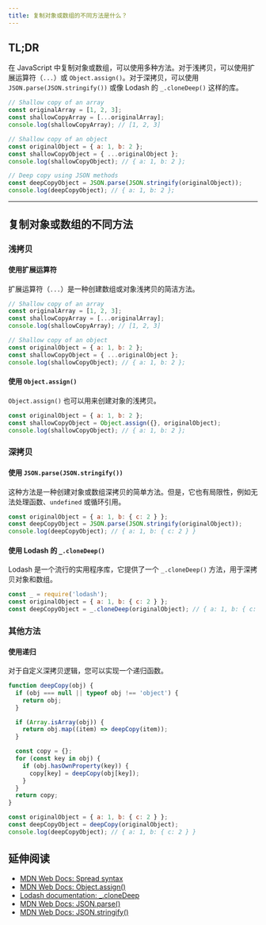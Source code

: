 ```yaml
---
title: 复制对象或数组的不同方法是什么？
---
```


## TL;DR

在 JavaScript 中复制对象或数组，可以使用多种方法。对于浅拷贝，可以使用扩展运算符（`...`）或 `Object.assign()`。对于深拷贝，可以使用 `JSON.parse(JSON.stringify())` 或像 Lodash 的 `_.cloneDeep()` 这样的库。

```js live
// Shallow copy of an array
const originalArray = [1, 2, 3];
const shallowCopyArray = [...originalArray];
console.log(shallowCopyArray); // [1, 2, 3]

// Shallow copy of an object
const originalObject = { a: 1, b: 2 };
const shallowCopyObject = { ...originalObject };
console.log(shallowCopyObject); // { a: 1, b: 2 };

// Deep copy using JSON methods
const deepCopyObject = JSON.parse(JSON.stringify(originalObject));
console.log(deepCopyObject); // { a: 1, b: 2 };
```

***

## 复制对象或数组的不同方法

### 浅拷贝

#### 使用扩展运算符

扩展运算符（`...`）是一种创建数组或对象浅拷贝的简洁方法。

```js live
// Shallow copy of an array
const originalArray = [1, 2, 3];
const shallowCopyArray = [...originalArray];
console.log(shallowCopyArray); // [1, 2, 3]

// Shallow copy of an object
const originalObject = { a: 1, b: 2 };
const shallowCopyObject = { ...originalObject };
console.log(shallowCopyObject); // { a: 1, b: 2 };
```

#### 使用 `Object.assign()`

`Object.assign()` 也可以用来创建对象的浅拷贝。

```js live
const originalObject = { a: 1, b: 2 };
const shallowCopyObject = Object.assign({}, originalObject);
console.log(shallowCopyObject); // { a: 1, b: 2 };
```

### 深拷贝

#### 使用 `JSON.parse(JSON.stringify())`

这种方法是一种创建对象或数组深拷贝的简单方法。但是，它也有局限性，例如无法处理函数、`undefined` 或循环引用。

```js live
const originalObject = { a: 1, b: { c: 2 } };
const deepCopyObject = JSON.parse(JSON.stringify(originalObject));
console.log(deepCopyObject); // { a: 1, b: { c: 2 } }
```

#### 使用 Lodash 的 `_.cloneDeep()`

Lodash 是一个流行的实用程序库，它提供了一个 `_.cloneDeep()` 方法，用于深拷贝对象和数组。

```js
const _ = require('lodash');
const originalObject = { a: 1, b: { c: 2 } };
const deepCopyObject = _.cloneDeep(originalObject); // { a: 1, b: { c: 2 } }
```

### 其他方法

#### 使用递归

对于自定义深拷贝逻辑，您可以实现一个递归函数。

```js live
function deepCopy(obj) {
  if (obj === null || typeof obj !== 'object') {
    return obj;
  }

  if (Array.isArray(obj)) {
    return obj.map((item) => deepCopy(item));
  }

  const copy = {};
  for (const key in obj) {
    if (obj.hasOwnProperty(key)) {
      copy[key] = deepCopy(obj[key]);
    }
  }
  return copy;
}

const originalObject = { a: 1, b: { c: 2 } };
const deepCopyObject = deepCopy(originalObject);
console.log(deepCopyObject); // { a: 1, b: { c: 2 } }
```

## 延伸阅读

* [MDN Web Docs: Spread syntax](https://developer.mozilla.org/en-US/docs/Web/JavaScript/Reference/Operators/Spread_syntax)
* [MDN Web Docs: Object.assign()](https://developer.mozilla.org/en-US/docs/Web/JavaScript/Reference/Global_Objects/Object/assign)
* [Lodash documentation: \_.cloneDeep](https://lodash.com/docs/4.17.15#cloneDeep)
* [MDN Web Docs: JSON.parse()](https://developer.mozilla.org/en-US/docs/Web/JavaScript/Reference/Global_Objects/JSON/parse)
* [MDN Web Docs: JSON.stringify()](https://developer.mozilla.org/en-US/docs/Web/JavaScript/Reference/Global_Objects/JSON/stringify)
